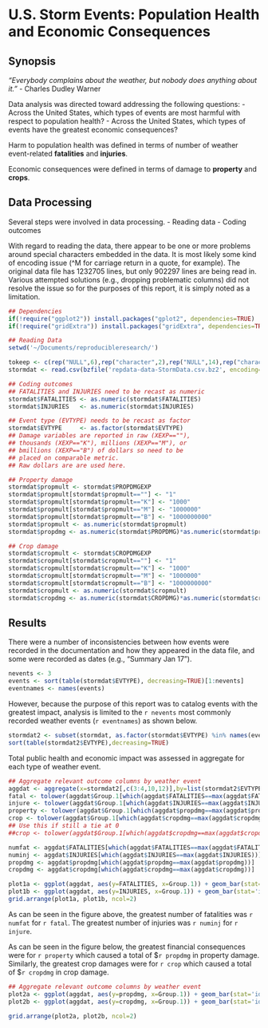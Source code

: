 U.S. Storm Events: Population Health and Economic Consequences
==============================================================

**Synopsis**
------------

*"Everybody complains about the weather, but nobody does anything about it."*
- Charles Dudley Warner

Data analysis was directed toward addressing the following questions:
- Across the United States, which types of events are most harmful with respect to population health?
- Across the United States, which types of events have the greatest economic consequences?

Harm to population health was defined in terms of number of weather event-related **fatalities** and **injuries**.

Economic consequences were defined in terms of damage to **property** and **crops**.

**Data Processing**
-------------------

Several steps were involved in data processing.
- Reading data
- Coding outcomes

With regard to reading the data, there appear to be one or more problems around special characters embedded in the data. It is most likely some kind of encoding issue (\^M for carriage return in a quote, for example). The original data file has 1232705 lines, but only 902297 lines are being read in. Various attempted solutions (e.g., dropping problematic columns) did not resolve the issue so for the purposes of this report, it is simply noted as a limitation.

```r
## Dependencies
if(!require("ggplot2")) install.packages("gplot2", dependencies=TRUE)
if(!require("gridExtra")) install.packages("gridExtra", dependencies=TRUE)

## Reading Data
setwd('~/Documents/reproducibleresearch/')

tokeep <- c(rep("NULL",6),rep("character",2),rep("NULL",14),rep("character",6),rep("NULL",9))
stormdat <- read.csv(bzfile('repdata-data-StormData.csv.bz2', encoding=getOption("encoding")),header=TRUE, colClasses=tokeep)

## Coding outcomes
## FATALITIES and INJURIES need to be recast as numeric
stormdat$FATALITIES <- as.numeric(stormdat$FATALITIES)
stormdat$INJURIES   <- as.numeric(stormdat$INJURIES)

## Event type (EVTYPE) needs to be recast as factor
stormdat$EVTYPE     <- as.factor(stormdat$EVTYPE)
## Damage variables are reported in raw (XEXP==""), 
## thousands (XEXP=="K"), millions (XEXP=="M"), or
## bmillions (XEXP=="B") of dollars so need to be 
## placed on comparable metric.
## Raw dollars are are used here.

## Property damage
stormdat$propmult <- stormdat$PROPDMGEXP
stormdat$propmult[stormdat$propmult==""] <- "1"
stormdat$propmult[stormdat$propmult=="K"] <- "1000"
stormdat$propmult[stormdat$propmult=="M"] <- "1000000"
stormdat$propmult[stormdat$propmult=="B"] <- "1000000000"
stormdat$propmult <- as.numeric(stormdat$propmult)
stormdat$propdmg <- as.numeric(stormdat$PROPDMG)*as.numeric(stormdat$propmult)

## Crop damage
stormdat$cropmult <- stormdat$CROPDMGEXP
stormdat$cropmult[stormdat$cropmult==""] <- "1"
stormdat$cropmult[stormdat$cropmult=="K"] <- "1000"
stormdat$cropmult[stormdat$cropmult=="M"] <- "1000000"
stormdat$cropmult[stormdat$cropmult=="B"] <- "1000000000"
stormdat$cropmult <- as.numeric(stormdat$cropmult)
stormdat$cropdmg <- as.numeric(stormdat$CROPDMG)*as.numeric(stormdat$cropmult)
```

**Results**
-----------

There were a number of inconsistencies between how events were recorded in the documentation and how they appeared in the data file, and some were recorded as dates (e.g., "Summary Jan 17").

```r
nevents <- 3
events <- sort(table(stormdat$EVTYPE), decreasing=TRUE)[1:nevents]
eventnames <- names(events)
```

However, because the purpose of this report was to catalog events with the greatest impact, analysis is limited to the `r nevents` most commonly recorded weather events (`r eventnames`) as shown below.

```r
stormdat2 <- subset(stormdat, as.factor(stormdat$EVTYPE) %in% names(events))
sort(table(stormdat2$EVTYPE),decreasing=TRUE)
```

Total public health and economic impact was assessed in aggregate for each type of weather event.

```r
## Aggregate relevant outcome columns by weather event
aggdat <- aggregate(x=stormdat2[,c(3:4,10,12)],by=list(stormdat2$EVTYPE),FUN=sum, na.rm=TRUE)
fatal <- tolower(aggdat$Group.1[which(aggdat$FATALITIES==max(aggdat$FATALITIES))])
injure <- tolower(aggdat$Group.1[which(aggdat$INJURIES==max(aggdat$INJURIES))])
property <- tolower(aggdat$Group.1[which(aggdat$propdmg==max(aggdat$propdmg))])
crop <- tolower(aggdat$Group.1[which(aggdat$cropdmg==max(aggdat$cropdmg))])
## Use this if still a tie at 0
##crop <- tolower(aggdat$Group.1[which(aggdat$cropdmg==max(aggdat$cropdmg))])[1]

numfat <- aggdat$FATALITIES[which(aggdat$FATALITIES==max(aggdat$FATALITIES))]
numinj <- aggdat$INJURIES[which(aggdat$INJURIES==max(aggdat$INJURIES))]
propdmg <- aggdat$propdmg[which(aggdat$propdmg==max(aggdat$propdmg))]
cropdmg <- aggdat$cropdmg[which(aggdat$cropdmg==max(aggdat$cropdmg))]

plot1a <- ggplot(aggdat, aes(y=FATALITIES, x=Group.1)) + geom_bar(stat='identity', fill=c(1:nevents)) + xlab("Event") + ylab("Number of Fatalities") + ggtitle("Number of Fatalities by \nType of Weather Event") + theme(axis.text.x=element_text(angle=90,hjust=1,vjust=0.5))
plot1b <- ggplot(aggdat, aes(y=INJURIES, x=Group.1)) + geom_bar(stat='identity', fill=c(1:nevents)) + xlab("Event") + ylab("Number of Injuries") + ggtitle("Number of Injuries by \nType of Weather Event") + theme(axis.text.x=element_text(angle=90,hjust=1,vjust=0.5))
grid.arrange(plot1a, plot1b, ncol=2)
```

As can be seen in the figure above, the greatest number of fatalities was `r numfat` for `r fatal`.  The greatest number of injuries was `r numinj` for `r injure`.

As can be seen in the figure below, the greatest financial consequences were for `r property` which caused a total of $`r propdmg` in property damage. Similarly, the greatest crop damages were for `r crop` which caused a total of $`r cropdmg` in crop damage.

```r
## Aggregate relevant outcome columns by weather event
plot2a <- ggplot(aggdat, aes(y=propdmg, x=Group.1)) + geom_bar(stat='identity', fill=c(1:nevents)) + xlab("Event") + ylab("Property Damaage ($)") + ggtitle("Total Property Damage by \nType of Weather Event") + theme(axis.text.x=element_text(angle=90,hjust=1,vjust=0.5))
plot2b <- ggplot(aggdat, aes(y=cropdmg, x=Group.1)) + geom_bar(stat='identity', fill=c(1:nevents)) + xlab("Event") + ylab("Crop Damaage ($)") + ggtitle("Total Crop Damage by \nType of Weather Event") + theme(axis.text.x=element_text(angle=90,hjust=1,vjust=0.5))

grid.arrange(plot2a, plot2b, ncol=2)
```

